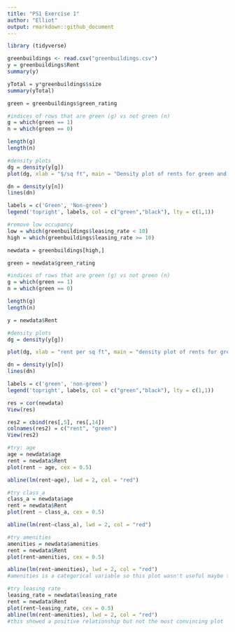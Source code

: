 ```yaml
---
title: "PS1 Exercise 1"
author: "Elliot"
output: rmarkdown::github_document
---
```

```r
library (tidyverse)

greenbuildings <- read.csv("greenbuildings.csv")
y = greenbuildings$Rent
summary(y)

yTotal = y*greenbuildings$size
summary(yTotal)

green = greenbuildings$green_rating

#indices of rows that are green (g) vs not green (n)
g = which(green == 1)
n = which(green == 0)

length(g)
length(n)
```

```r
#density plots
dg = density(y[g])
plot(dg, xlab = "$/sq ft", main = "Density plot of rents for green and non-green apartments", ylim=c(0,.05), col = 'green')

dn = density(y[n])
lines(dn)

labels = c('Green', 'Non-green')
legend('topright', labels, col = c("green","black"), lty = c(1,1))
```

```r
#remove low occupancy
low = which(greenbuildings$leasing_rate < 10)
high = which(greenbuildings$leasing_rate >= 10)

newdata = greenbuildings[high,]

green = newdata$green_rating

#indices of rows that are green (g) vs not green (n)
g = which(green == 1)
n = which(green == 0)

length(g)
length(n)

y = newdata$Rent
```

```r
#density plots
dg = density(y[g])

plot(dg, xlab = "rent per sq ft", main = "density plot of rents for green and not green apartments", ylim=c(0,.05), col = 'green')

dn = density(y[n])
lines(dn)

labels = c('green', 'non-green')
legend('topright', labels, col = c("green","black"), lty = c(1,1))

res = cor(newdata)
View(res)

res2 = cbind(res[,5], res[,14])
colnames(res2) = c("rent", "green")
View(res2)
```

```r
#try: age
age = newdata$age
rent = newdata$Rent
plot(rent ~ age, cex = 0.5)

abline(lm(rent~age), lwd = 2, col = "red")

#try class_a
class_a = newdata$age
rent = newdata$Rent
plot(rent ~ class_a, cex = 0.5)

abline(lm(rent~class_a), lwd = 2, col = "red")

#try amenities 
amenities = newdata$amenities
rent = newdata$Rent
plot(rent~amenities, cex = 0.5)

abline(lm(rent~amenities), lwd = 2, col = "red")
#amenities is a categorical variable so this plot wasn't useful maybe try finding mean/median

#try leasing rate
leasing_rate = newdata$leasing_rate
rent = newdata$Rent
plot(rent~leasing_rate, cex = 0.5)
abline(lm(rent~amenities), lwd = 2, col = "red")
#this showed a positive relationship but not the most convincing plot
```
